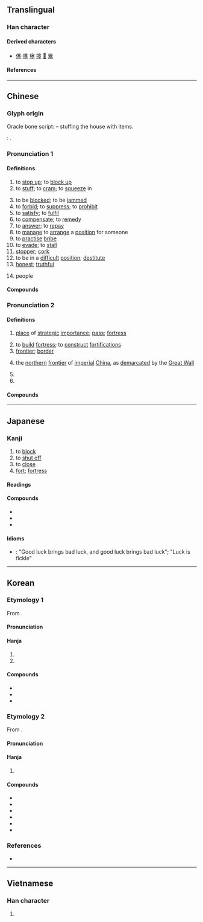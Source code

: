 {{character info}}
{{character info|0xf96c}}
==Translingual==

===Han character===
{{Han char|rn=32|rad=土|as=10|sn=13|four=30104|canj=JTCG|ids=⿱𡨄土}}

====Derived characters====
* [[僿]] [[噻]] [[𡑮]] [[㩙]] [[𤀕]] [[簺]]

====References====
{{Han ref|kx=0236.090|dkj=05349|dj=0474.020|hdz=10475.010|uh=585E|ud=22622|bh=B6EB|bd=46827}}
{{Han ref|uh=F96C}}

----

==Chinese==
{{zh-forms}}

===Glyph origin===
{{Han etym}}
Oracle bone script: {{Han compound|宀|工|廾|ls=ic|t1=house|t2=two items|t3=two hands}} – stuffing the house with items.

''{{w|Shuowen}}'': {{Han compound|𡨄|土|ls=ic|t2=soil}}.

===Pronunciation 1===
{{zh-pron
|m=sāi,sè,sēi,er=y,3nb=Taiwan variant; Beijing dialect
|m_note=sāi - vernacular (“to stuff; to be jammed; stopper”); sāir - “stopper”; sēi - low vernacular (“to stuff”); sè - literary
|c=sak1
|h=pfs=set
|md=sék/sáik
|md_note=sék - vernacular; sáik - literary
|mn=qz:sak/tw,xm,zz:sek/qz:siak/tw,zz:sat
|w=4seq
|mc=2
|oc=3,2
|ma=Zh-sai.ogg
|cat=v,n,a
}}

====Definitions====
{{zh-hanzi}}

# to [[stop up]]; to [[block up]]
# to [[stuff]]; to [[cram]]; to [[squeeze]] in
#: {{zh-x|將 報紙 塞{sak1} 落 對 鞋 度|to '''shove''' newspaper into a pair of shoes|C}}
# to be [[block]]ed; to be [[jammed]]
# to [[forbid]]; to [[suppress]]; to [[prohibit]]
# to [[satisfy]]; to [[fulfil]]
# to [[compensate]]; to [[remedy]]
# to [[answer]]; to [[repay]]
# to [[manage]] to [[arrange]] a [[position]] for someone
# to [[practise]] [[bribe]]
# to [[evade]]; to [[stall]]
# [[stopper]]; [[cork]]
# to be in a [[difficult]] [[position]]; [[destitute]]
# [[honest]]; [[truthful]]
# {{lb|zh|historial}} {{w|Saka}} people

====Compounds====
{{zh-der|亞塞拜然|交通壅塞|但求塞責|優婆塞|充塞|兩豆塞耳|唐塞|喉塞音|嗌塞|堆山塞海|堰塞湖|堵塞|塞住|塞內加爾|塞子|塞席爾|塞擦音|塞淵|塞滿|塞爆音|塞爾維亞|塞牙|塞牙縫|塞狗洞|塞納河|塞耳|塞耳偷鈴|塞耳盜鐘|塞聲|塞職|塞話|塞責|塞車|塞音|填塞|填街塞巷|壅塞|壺漿塞道|奧登塞|屯街塞巷|屯蹶否塞|布魯塞爾|廞塞|心肌梗塞|抑塞|抑塞磊落|拍塞|拒塞|拔本塞原|拔本塞源|挨山塞海|推諉塞責|搪塞|擁塞|擔雪塞井|敷衍塞責|敷衍搪塞|晦盲否塞|木塞|杜塞|栓塞|梗塞|氣塞|泥塞竹管|活塞|淤塞|淵塞|漫天塞地|漫山塞野|潦草塞責|火星塞|無以塞責|理塞|瓶塞|白塞木|窒塞|耳塞|聊以塞責|腦栓塞|腸阻塞|苟且唐塞|茅塞|茅塞頓開|葉尼塞河|蔽塞|蔽聰塞明|補垣塞穴|語塞|譽塞天下|豺狼塞路|赭衣塞路|距塞|通塞|閉塞|閉明塞聰|閉目塞聽|閉門塞竇|閼塞|阻塞|障塞|險塞|頓開茅塞|鬱塞|鼻塞聲重|塞擦化|衛塞|衛塞節}}

===Pronunciation 2===
{{zh-pron
|m=sài
|c=coi3
|h=pfs=sai
|md=sái
|mn=sài
|w=2se
|mc=1
|oc=1,1
|cat=n,v
}}

====Definitions====
{{zh-hanzi}}

# {{lb|zh|historical}} [[place]] of [[strategic]] [[importance]]; [[pass]]; [[fortress]]
# to [[build]] [[fortress]]; to [[construct]] [[fortification]]s
# [[frontier]]; [[border]]
#: {{zh-x|塞翁失馬|The old man at the '''frontier''' losing a horse}}
# {{lb|zh|specifically}} the [[northern]] [[frontier]] of [[imperial]] [[China]], as [[demarcate]]d by the [[Great Wall]]
# {{zh-alt-form|賽|to [[compete]], [[contend]]; [[contest]], [[race]]}}
# {{zh-alt-form|簺|an [[ancient]] [[gambling]] [[game]]}}

====Compounds====
{{zh-der|fold=1|塞北|塞爾維亞|塞拉利昂|塞納河|塞內加爾|塞浦路斯|塞舌爾|塞外|塞維利亞|塞翁失馬|巴塞爾|塞下曲|四塞|塞得港|巴塞隆納|塞內|塞上曲|塞門|出塞|塞班島|昭君出塞|文姬入塞|玄塞|款塞|榆塞|關塞|絕塞|紫塞|要塞|雞鹿塞|阨塞|邊塞|邊塞詩|阿克塞|阿克塞哈薩克族自治縣|阿塞拜疆|麻薩諸塞}}

{{zh-cat|Intermediate}}

----

==Japanese==

===Kanji===
{{ja-kanji|grade=c|rs=土10}}
# to [[block]]
# to [[shut off]]
# to [[close]]
# [[fort]]; [[fortress]]

====Readings====
{{ja-readings
|goon=そく, さい
|kanon=そく, さい
|kun=ふさ-がる, ふさ-ぐ, み-ちる, とりで-
}}

====Compounds====
* {{ja-r|活塞|かっそく|[[piston]]}}
* {{ja-r|城塞|じょうさい}}
* {{ja-r|要塞|ようさい}}

====Idioms====
* {{ja-r|塞 翁 が 馬|さい おう が うま|{{w|The old man lost his horse}}}}: "Good luck brings bad luck, and good luck brings bad luck"; "Luck is fickle"

----

==Korean==

===Etymology 1===
From {{der|ko|ltc|-}} {{ltc-l|塞|id=1}}.

{{collapse|
* {{hanja-dongguk|ᄉᆡᆼ〮|sóy}}
* {{hanja-hunmong|ᄉᆡ〮|sóy|地理#상06B}}
|Historical readings
|bg=#FFFFFF}}

====Pronunciation====
{{ko-hanja-pron|새}}

====Hanja====
{{ko-hanja-search}}
{{ko-hanja|[[변방]]([[邊方]])|새}}

# {{hanja form of|새|[[frontier]]; [[border]]}}
# {{hanja form of|새|[[fortress]]}}

====Compounds====
{{der-top3|Compounds}}
* {{ko-l|요새|[[fortress]]|要塞}}
* {{ko-l|요새지|要塞地}}
* {{ko-l|새옹지마|塞翁之馬}}
{{der-bottom}}

===Etymology 2===
From {{der|ko|ltc|-}} {{ltc-l|塞|id=2}}.

{{collapse|
* {{hanja-dongguk|슥〮|súk}}
* {{hanja-sinjeung|ᄉᆡᆨ|soyk|hun=마글 ᄉᆡᆨ}}
|Historical readings
|bg=#FFFFFF}}

====Pronunciation====
{{ko-hanja-pron|색}}

====Hanja====
{{ko-hanja|막다|막을|색}}

# {{hanja form of|색|[[block]]}}

====Compounds====
{{der-top3|Compounds}}
* {{ko-l|경색|梗塞}}
* {{ko-l|군색|窘塞}}
* {{ko-l|어색|語塞}}
* {{ko-l|폐색|閉塞}}
* {{ko-l|질색|窒塞}}
* {{ko-l|궁색|[[poverty]]; [[destitution]]|窮塞}}
{{der-bottom}}

===References===
* {{R:hanjadoc|1925}}

----

==Vietnamese==

===Han character===
{{vi-readings|reading=tắc, tái|rs=土10}}

# {{rfdef|vi|sort=土10}}